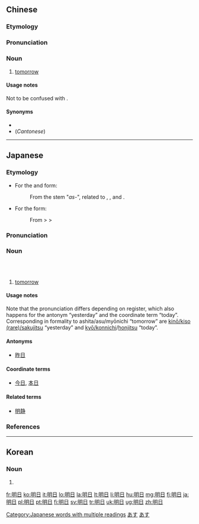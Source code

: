 ==Chinese==
{{zh-forms}}

===Etymology===
{{rfe|lang=zh}}

===Pronunciation===
{{zh-pron
|m=míngrì
|c=ming4 jat6
|h=pfs=mìn-ngit
|mn=miâ-ji̍t/miâ-li̍t
|cat=n
}}

===Noun===
{{zh-noun}}

# {{lb|zh|literary}} [[tomorrow]]

====Usage notes====
Not to be confused with {{zh-l|明白}}.

====Synonyms====
* {{zh-l|明天}}
* (''Cantonese'') {{zh-l|聽日/听日}}

----

==Japanese==
{{ja-kanjitab|yomi=o|みょう|にち}}
{{ja-kanjitab|yomi=irr|sort=あす}}

===Etymology===
* For the {{furigana|明日|あした}} and {{furigana|明日|あす}} form:
*: From the stem "''as-''", related to {{ja-r|朝|あさ}}, {{ja-r|朝|あした}}, and {{ja-r|明後日|あさって}}.
* For the {{furigana|明 日|みょう にち}} form:
*: From {{etyl|ltc|ja}} {{IPAchar|/*miaŋȵiɪt̚/}} > {{etyl|ja|-}} {{IPAchar|/mjauniti/}} > {{IPAchar|/mjounit͡ʃi/}}

===Pronunciation===
{{ja-pron|あした|y=i|dev=2|acc=o|acc_note=''as a noun''|acc_ref=NHK,DJR|acc2=h|acc2_note=''as an adverb''|acc2_ref=NHK}}
{{ja-pron|あす|y=i|acc=o|acc_note=''as a noun''|acc_ref=NHK,DJR,SMK5|acc2=h|acc2_note=''as an adverb''|acc2_ref=NHK}}
{{ja-pron|みょうにち|y=go|acc=a|acc_ref=NHK,DJR,SMK5}}

===Noun===
{{ja-noun|あした}} {{qualifier|colloquial}}</br>
{{ja-noun|あす}} {{qualifier|polite}}</br>
{{ja-noun|みょうにち|hhira=みやうにち}} {{qualifier|formal}}

# [[tomorrow]]

====Usage notes====
Note that the pronunciation differs depending on register, which also happens for the antonym “yesterday” and the coordinate term “today”. Corresponding in formality to ashita/asu/myōnichi “tomorrow” are [[昨日|kinō/kiso (rare)/sakujitsu]] “yesterday” and [[今日|kyō/konnichi]]/[[本日|honjitsu]] “today”.

====Antonyms====
* [[昨日]]

====Coordinate terms====
* [[今日]], [[本日]]

====Related terms====
* [[明静]]

===References===
<references/>
<!-- override -->

[[Category:Japanese words with multiple readings]]
[[Category:1000 Japanese basic words|あす]]
[[Category:ja:Time|あす]]

----

==Korean==
{{ko-hanjatab}}

===Noun===
{{ko-noun|hangeul=명일}}

# {{hanja form of|명일|the next day}}

[[fr:明日]]
[[ko:明日]]
[[it:明日]]
[[lo:明日]]
[[la:明日]]
[[lt:明日]]
[[li:明日]]
[[hu:明日]]
[[mg:明日]]
[[fj:明日]]
[[ja:明日]]
[[pl:明日]]
[[pt:明日]]
[[fi:明日]]
[[sv:明日]]
[[tr:明日]]
[[uk:明日]]
[[ug:明日]]
[[zh:明日]]
